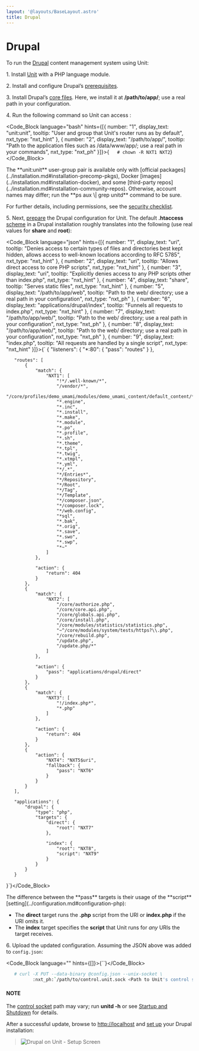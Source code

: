 ```yaml
---
layout: '@layouts/BaseLayout.astro'
title: Drupal
---
```

# Drupal

To run the [Drupal](https://www.drupal.org) content management system using Unit:

1\. Install [Unit](../installation.md#installation-precomp-pkgs) with a PHP language module.

2\. Install and configure Drupal’s [prerequisites](https://www.drupal.org/docs/system-requirements).

3\. Install Drupal’s [core files](https://www.drupal.org/docs/develop/using-composer/manage-dependencies#download-core).  Here, we install it at **/path/to/app/**; use a real path in your configuration.

4\. Run the following command so Unit can access :

<Code_Block language="bash" hints={[{ number: "1", display_text: "unit:unit", tooltip: "User and group that Unit's router runs as by default", nxt_type: "nxt_hint" }, { number: "2", display_text: "/path/to/app/", tooltip: "Path to the application files such as /data/www/app/; use a real path in your commands", nxt_type: "nxt_ph" }]}>{`   # chown -R NXT1 NXT2`}</Code_Block>

<Note type="note">
The **unit:unit** user-group pair is available only with [official packages](../installation.md#installation-precomp-pkgs), Docker [images](../installation.md#installation-docker), and some [third-party repos](../installation.md#installation-community-repos). Otherwise, account names may differ; run the **ps aux \| grep unitd** command to be sure.
</Note>

For further details, including permissions, see the [security checklist](security.md#security-apps).

5\. Next, [prepare](../configuration.md#configuration-php) the Drupal configuration for Unit. The default **.htaccess** [scheme](https://github.com/drupal/drupal) in a Drupal installation roughly translates into the following (use real values for **share** and **root**):

<Code_Block language="json" hints={[{ number: "1", display_text: "uri", tooltip: "Denies access to certain types of files and directories best kept hidden, allows access to well-known locations according to RFC 5785", nxt_type: "nxt_hint" }, { number: "2", display_text: "uri", tooltip: "Allows direct access to core PHP scripts", nxt_type: "nxt_hint" }, { number: "3", display_text: "uri", tooltip: "Explicitly denies access to any PHP scripts other than index.php", nxt_type: "nxt_hint" }, { number: "4", display_text: "share", tooltip: "Serves static files", nxt_type: "nxt_hint" }, { number: "5", display_text: "/path/to/app/web", tooltip: "Path to the web/ directory; use a real path in your configuration", nxt_type: "nxt_ph" }, { number: "6", display_text: "applications/drupal/index", tooltip: "Funnels all requests to index.php", nxt_type: "nxt_hint" }, { number: "7", display_text: "/path/to/app/web/", tooltip: "Path to the web/ directory; use a real path in your configuration", nxt_type: "nxt_ph" }, { number: "8", display_text: "/path/to/app/web/", tooltip: "Path to the web/ directory; use a real path in your configuration", nxt_type: "nxt_ph" }, { number: "9", display_text: "index.php", tooltip: "All requests are handled by a single script", nxt_type: "nxt_hint" }]}>{`   {
       "listeners": {
           "*:80": {
               "pass": "routes"
           }
       },

       "routes": [
           {
               "match": {
                   "NXT1": [
                       "!*/.well-known/*",
                       "/vendor/*",
                       "/core/profiles/demo_umami/modules/demo_umami_content/default_content/*",
                       "*.engine",
                       "*.inc",
                       "*.install",
                       "*.make",
                       "*.module",
                       "*.po",
                       "*.profile",
                       "*.sh",
                       "*.theme",
                       "*.tpl",
                       "*.twig",
                       "*.xtmpl",
                       "*.yml",
                       "*/.*",
                       "*/Entries*",
                       "*/Repository",
                       "*/Root",
                       "*/Tag",
                       "*/Template",
                       "*/composer.json",
                       "*/composer.lock",
                       "*/web.config",
                       "*sql",
                       "*.bak",
                       "*.orig",
                       "*.save",
                       "*.swo",
                       "*.swp",
                       "*~"
                   ]
               },

               "action": {
                   "return": 404
               }
           },
           {
               "match": {
                   "NXT2": [
                       "/core/authorize.php",
                       "/core/core.api.php",
                       "/core/globals.api.php",
                       "/core/install.php",
                       "/core/modules/statistics/statistics.php",
                       "~^/core/modules/system/tests/https?\\.php",
                       "/core/rebuild.php",
                       "/update.php",
                       "/update.php/*"
                   ]
               },

               "action": {
                   "pass": "applications/drupal/direct"
               }
           },
           {
               "match": {
                   "NXT3": [
                       "!/index.php*",
                       "*.php"
                   ]
               },

               "action": {
                   "return": 404
               }
           },
           {
               "action": {
                   "NXT4": "NXT5$uri",
                   "fallback": {
                       "pass": "NXT6"
                   }
               }
           }
       ],

       "applications": {
           "drupal": {
               "type": "php",
               "targets": {
                   "direct": {
                       "root": "NXT7"
                   },

                   "index": {
                       "root": "NXT8",
                       "script": "NXT9"
                   }
               }
           }
       }
   }`}</Code_Block>

<Note type="note">
The difference between the **pass** targets is their usage of the **script** [setting](../configuration.md#configuration-php):

* The **direct** target runs the **.php** script from the URI or **index.php** if the URI omits it.
* The **index** target specifies the **script** that Unit runs for *any* URIs the target receives.
</Note>

6\. Upload the updated configuration.  Assuming the JSON above was added to `config.json`:

<Code_Block language="" hints={[]}>{``}</Code_Block>

```bash
   # curl -X PUT --data-binary @config.json --unix-socket \
          :nxt_ph:`/path/to/control.unit.sock <Path to Unit's control socket in your installation>` :nxt_hint:`http://localhost/config/ <Path to the config section in Unit's control API>`
```

#### NOTE

The [control socket](../controlapi.md#configuration-socket) path may vary; run **unitd -h** or see [Startup and Shutdown](source.md#source-startup) for details.

After a successful update, browse to [http://localhost](http://localhost) and [set up](https://www.drupal.org/docs/develop/using-composer/manage-dependencies#s-install-drupal-using-the-standard-web-interface) your Drupal installation:

> ![Drupal on Unit - Setup Screen](/drupal.png)